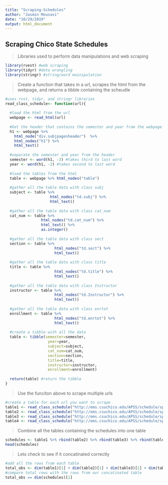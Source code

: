 ```yaml
---
title: "Scraping-Schedules"
author: "Jasmin Mousavi"
date: "10/29/2019"
output: html_document
---
```

## Scraping Chico State Schedules 
> Libraries used to perform data manipulations and web scraping

```r
library(rvest) #web scraping
library(tidyr) #data wrangling
library(stringr) #string/word mainipulation 
```
> Create a function that takes in a url, scrapes the html from the webpage, and returns a tibble containing the scheudle 

```r
#uses rvst, tidyr, and stringr libraries 
read_class_schedule<- function(url){
  
  #load the html from the url
  webpage <- read_html(url)
  
  #Get the header that contains the semester and year from the webpage
  h1 <- webpage %>% 
    html_node("div.subjpagesheader")  %>% 
    html_nodes("h1") %>% 
    html_text()
  
  #separate the semester and year from the header
  semester <- word(h1, -3) #takes third to last word
  year <- word(h1, -2) #takes second to last word
  
  #load the tables from the html
  table <- webpage %>% html_nodes("table")
  
  #gather all the table data with class subj
  subject <- table %>% 
                    html_nodes("td.subj") %>% 
                    html_text()
  
  #gather all the table data with class cat_num
  cat_num <- table %>% 
                html_nodes("td.cat_num") %>% 
                html_text() %>% 
                as.integer()
  
  #gather all the table data with class sect
  section <- table %>% 
                      html_nodes("td.sect") %>% 
                      html_text()
  
  #gather all the table data with class title
  title <- table %>% 
                      html_nodes("td.title") %>% 
                      html_text()
  
  #gather all the table data with class Instructor
  instructor <- table %>% 
                      html_nodes("td.Instructor") %>% 
                      html_text()
  
  #gather all the table data with class enrtot
  enrollment <- table %>% 
                      html_nodes("td.enrtot") %>% 
                      html_text()
  
  #create a tibble with all the data
  table <- tibble(semester=semester,
                   year=year,
                   subject=subject,
                   cat_num=cat_num,
                   section=section,
                   title=title,
                   instructor=instructor,
                   enrollment=enrollment)
  
  return(table) #return the tibble 
}
```

> Use the funciton above to scrape multiple urls

```r
#create a table for each url you want to scrape 
table1 <- read_class_schedule("http://ems.csuchico.edu/APSS/schedule/spr2019/CSCI.shtml")
table2 <- read_class_schedule("http://ems.csuchico.edu/APSS/schedule/spr2020/CSCI.shtml")
table3 <- read_class_schedule("http://ems.csuchico.edu/APSS/schedule/spr2019/MATH.shtml")
table4 <- read_class_schedule("http://ems.csuchico.edu/APSS/schedule/spr2020/MATH.shtml")
```

> Combine all the tables containing the schedules into one table 

```r
schedules <- table1 %>% rbind(table2) %>% rbind(table3) %>% rbind(table4)
head(schedules)
```

> Lets check to see if it concatinated correctly

```r
#add all the rows from each table 
total_obs <- dim(table1)[1] + dim(table2)[1] + dim(table3)[1] + dim(table4)[1]
#compare total rows with the rows from our concatinated table
total_obs == dim(schedules)[1]
```